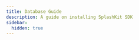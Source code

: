 ```yaml
---
title: Database Guide
description: A guide on installing SplashKit SDK
sidebar:
  hidden: true
---
```





<CardGrid stagger>

<LinkCard
    title="Using Databases"
    description="Written by Jake Renzella on Oct 3 2017"
    href="/installation/windows/mingw/"
/>
</CardGrid>

